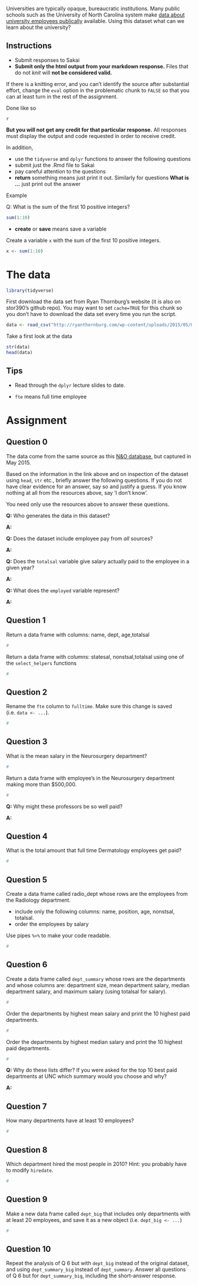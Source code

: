 Universities are typically opaque, bureaucratic institutions. Many public schools such as the University of North Carolina system make [data about university employees publically](http://www.newsobserver.com/news/databases/public-salaries/) available. Using this dataset what can we learn about the university?


## Instructions

- Submit responses to Sakai
- **Submit only the html output from your markdown response.** Files that do not *knit* will **not be considered valid.**

If there is a knitting error, and you can't identify the source after substantial effort, change the `eval` option in the problematic chunk to `FALSE` so that you can at least turn in the rest of the assignment. 

Done like so
```
{r, eval = FALSE}

```

**But you will not get any credit for that particular response.** All responses must display the output and code requested in order to receive credit.

In addition,

- use the `tidyverse` and `dplyr` functions to answer the following questions
- submit just the .Rmd file to Sakai
- pay careful attention to the questions
- **return** something means just print it out. Similarly for questions **What is ...** just print out the answer

Example

Q: What is the sum of the first 10 positive integers?
```r
sum(1:10)
```

- **create** or **save** means save a variable

Create a variable `x` with the sum of the first 10 positive integers.
```r
x <- sum(1:10)
```



# The data

```r
library(tidyverse)
```


First download the data set from Ryan Thornburg's website (it is also on stor390's github repo). You may want to set `cache=TRUE` for this chunk so you don't have to download the data set every time you run the script.
```r
data <- read_csv("http://ryanthornburg.com/wp-content/uploads/2015/05/UNC_Salares_NandO_2015-05-06.csv")
```

Take a first look at the data
```r
str(data)
head(data)
```

## Tips

- Read through the `dplyr` lecture slides to date.

- `fte` means full time employee


# Assignment

## Question 0
The data come from the same source as this [N\&O database](https://www.newsobserver.com/news/databases/public-salaries/article11863496.html), but captured in May 2015.

Based on the information in the link above and on inspection of the dataset using `head`, `str` etc., briefly answer the following questions. If you do not have clear evidence for an answer, say so and justify a guess. If you know nothing at all from the resources above, say 'I don't know'.

You need only use the resources above to answer these questions.

**Q:** Who generates the data in this dataset?

**A:**

**Q:** Does the dataset include employee pay from *all* sources?

**A:**

**Q:** Does the `totalsal` variable give salary actually paid to the employee in a given year?

**A:**

**Q:** What does the `employed` variable represent?

**A:**

## Question 1
Return a data frame with columns: name, dept, age,totalsal 
```r
#
```

Return a data frame with columns: statesal, nonstsal,totalsal using one of the `select_helpers` functions
```r
#
```

## Question 2 
Rename the `fte` column to `fulltime`. Make sure this change is saved (i.e. `data <- ...`).
```r
#
```

## Question 3 

What is the mean salary in the Neurosurgery department?

```r
#
```


Return a data frame with employee's in the Neurosurgery department making more than $500,000.  
```r
#
```


**Q:** Why might these professors be so well paid?

**A:**

## Question 4 
What is the total amount that full time Dermatology employees get paid?


```r
#
```


## Question 5

Create a data frame called radio_dept whose rows are the employees from the Radiology department. 

- include only the following columns: name, position, age, nonstsal, totalsal. 
- order the employees by salary

Use pipes `%>%` to make your code readable.

```r
#
```


## Question 6

Create a data frame called `dept_summary`  whose rows are the departments and  whose columns are: department size, mean department salary, median department salary, and maximum salary (using totalsal for salary). 

```r
#
```

Order the departments by highest mean salary and print the 10 highest paid departments. 


```r
#
```

Order the departments by highest median salary and print the 10 highest paid departments. 

```r
#
```

**Q:** Why do these lists differ? If you were asked for the top 10 best paid departments at UNC which summary would you choose and why?

**A:**

## Question 7
How many departments have at least 10 employees?
```r
#
```


## Question 8
Which department hired the most people in 2010? Hint: you probably have to modify `hiredate`.
```r
#
```

## Question 9
Make a new data frame called `dept_big` that includes only departments with at least 20 employees, and save it as a new object (i.e. `dept_big <- ...`)
```r
#
```


## Question 10
Repeat the analysis of Q 6 but with `dept_big` instead of the original dataset, and using `dept_summary_big` instead of `dept_summary`. Answer all questions of Q 6 but for `dept_summary_big`, including the short-answer response.
